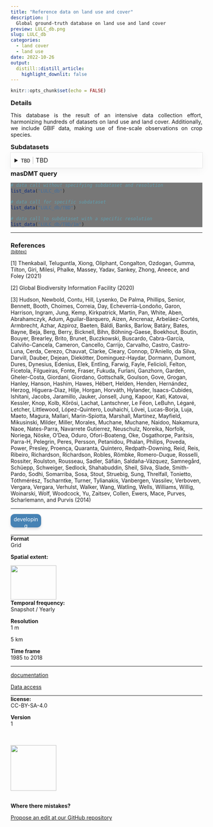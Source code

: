 ```yaml
---
title: "Reference data on land use and cover"
description: |
  Global ground-truth database on land use and land cover
preview: LULC_db.png
slug: LULC_db
categories:
  - land cover
  - land use
date: 2022-10-26
output:
  distill::distill_article:
    highlight_downlit: false
---
```

  
```r
knitr::opts_chunk$set(echo = FALSE)
```

<div style="width=80%;margin-top:0;margin-bottom:0;">
<h3 style="margin-top:5;margin-bottom:5;">Details</h3>
<p align="justify">
This database is the result of an intensive data collection effort, harmonizing hundreds of datasets on land use and land cover. Additionally, we include GBIF data, making use of fine-scale observations on crop species.
</p>

<h3 style="margin-top:5;margin-bottom:5;">Subdatasets</h3>
<details style='cursor:pointer;border:none;box-shadow: rgba(0, 0, 0, 0.05) 0px 6px 24px 0px, rgba(0, 0, 0, 0.08) 0px 0px 0px 1px;padding:10px;margin:0;'>
<summary style="font-size:16px;">`TBD`<span style="color:#C8C8C8;"> | </span>TBD</summary>
<hr style="margin-top:0;margin-bottom:20px;">
|content|description|
|-------|-----------|
</details>
<h3 style="margin-top:5;margin-bottom:5;">masDMT query</h3>
<div style="width=80%;margin-top:5;margin-bottom:5;background-color:#777777;">
```r
# data call without specifying subdataset and resolution
list_data("LULC_db")

# data call for specific subdataset 
list_data("LULC_db/TBD")

# data call to subdataset with a specific resolution
list_data("LULC_db/TBD/1m")
```
</div>
<hr style="margin-top:0;margin-bottom:0;">
<h3 style="margin-bottom:0;">References</h3>
<p style='margin-top:0;margin-bottom:5;'>
             <a target='_blank' href='https://raw.githubusercontent.com/data-catalog/main/_posts/LULC_db/LULC_db.bib' download='LULC_db/LULC_db.bibtex'><small>(bibtex)</small></a></p>
<p>[1] Thenkabail, Teluguntla, Xiong, Oliphant, Congalton, Ozdogan, Gumma, Tilton, Giri, Milesi, Phalke, Massey, Yadav, Sankey, Zhong, Aneece, and Foley (2021)</p>
<p>[2] Global Biodiversity Information Facility (2020)</p>
<p>[3] Hudson, Newbold, Contu, Hill, Lysenko, De Palma, Phillips, Senior, Bennett, Booth, Choimes, Correia, Day, Echeverría-Londoño, Garon, Harrison, Ingram, Jung, Kemp, Kirkpatrick, Martin, Pan, White, Aben, Abrahamczyk, Adum, Aguilar-Barquero, Aizen, Ancrenaz, Arbeláez-Cortés, Armbrecht, Azhar, Azpiroz, Baeten, Báldi, Banks, Barlow, Batáry, Bates, Bayne, Beja, Berg, Berry, Bicknell, Bihn, Böhning-Gaese, Boekhout, Boutin, Bouyer, Brearley, Brito, Brunet, Buczkowski, Buscardo, Cabra-García, Calviño-Cancela, Cameron, Cancello, Carrijo, Carvalho, Castro, Castro-Luna, Cerda, Cerezo, Chauvat, Clarke, Cleary, Connop, D'Aniello, da
Silva, Darvill, Dauber, Dejean, Diekötter, Dominguez-Haydar, Dormann, Dumont, Dures, Dynesius, Edenius, Elek, Entling, Farwig, Fayle, Felicioli, Felton, Ficetola, Filgueiras, Fonte, Fraser, Fukuda, Furlani, Ganzhorn, Garden, Gheler-Costa, Giordani, Giordano, Gottschalk, Goulson, Gove, Grogan, Hanley, Hanson, Hashim, Hawes, Hébert, Helden, Henden, Hernández, Herzog, Higuera-Diaz, Hilje, Horgan, Horváth, Hylander, Isaacs-Cubides, Ishitani, Jacobs, Jaramillo, Jauker, Jonsell, Jung, Kapoor, Kati, Katovai, Kessler, Knop, Kolb, Kőrösi, Lachat, Lantschner, Le Féon, LeBuhn, Légaré, Letcher, Littlewood, López-Quintero, Louhaichi, Lövei, Lucas-Borja, Luja, Maeto, Magura, Mallari, Marin-Spiotta, Marshall, Martínez, Mayfield, Mikusinski, Milder, Miller, Morales, Muchane, Muchane, Naidoo, Nakamura, Naoe, Nates-Parra, Navarrete Gutierrez, Neuschulz, Noreika, Norfolk, Noriega, Nöske, O'Dea, Oduro, Ofori-Boateng, Oke, Osgathorpe, Paritsis, Parra-H, Pelegrin, Peres, Persson, Petanidou, Phalan, Philips, Poveda, Power, Presley, Proença, Quaranta, Quintero, Redpath-Downing, Reid, Reis, Ribeiro, Richardson, Richardson, Robles, Römbke, Romero-Duque, Rosselli, Rossiter, Roulston, Rousseau, Sadler, Sáfián, Saldaña-Vázquez, Samnegård, Schüepp, Schweiger, Sedlock, Shahabuddin, Sheil, Silva, Slade, Smith-Pardo, Sodhi, Somarriba, Sosa, Stout, Struebig, Sung, Threlfall, Tonietto, Tóthmérész, Tscharntke, Turner, Tylianakis, Vanbergen, Vassilev, Verboven, Vergara, Vergara, Verhulst, Walker, Wang, Watling, Wells, Williams, Willig, Woinarski, Wolf, Woodcock, Yu, Zaitsev, Collen, Ewers, Mace, Purves, Scharlemann, and Purvis (2014)</p>
<hr>
</div>

<aside>
<p style="padding:5px;margin-top:0;margin-bottom:20px;border-radius:10px;text-align:center;background:#4682B4;color:#ffffff;height:25px;width:70px;box-shadow: rgba(9, 30, 66, 0.25) 0px 4px 8px -2px, rgba(9, 30, 66, 0.08) 0px 0px 0px 1px;">developing</p>
<hr style="margin-top:0;margin-bottom:0;">
<p style="margin-top:0;margin-bottom:0;">**Format**</p>
<p style="margin-top:0;">Grid</p>
<p style="margin-top:0;">**Spatial extent:**</p>
<img src="LULC_db_extent.png" width=120, height=90>
<p style="margin-top:0;margin-bottom:0;">**Temporal frequency:**</p>
<p style="margin-top:0;">Snapshot / Yearly</p>
<p style="margin-top:0;margin-bottom:0;">**Resolution**</p>
<p style="margin-top:0;">1 m</p>
<p style="margin-top:0;">5 km</p>
<p style="margin-top:0;margin-bottom:0;">**Time frame**</p>
<p style="margin-top:0;">1985 to 2018</p>
<hr style="margin-top:0;margin-bottom:0;">
<p><p style='margin-top:0;margin-bottom:0;'><a style="margin:0;padding:0;" href="mailto:mas@idiv.de?subject=Data information request: ">documentation</a></p></p>
<p><p style='margin-top:0;margin-bottom:0;'><a style="margin:0;padding:0;" href="mailto:mas@idiv.de?subject=Data access request: ">Data access</a></p></p>
<hr style="margin-top:0;margin-bottom:0;">
<p style="margin-top:0;margin-bottom:0;">**license:**</p>
<p style="margin-top:0;">CC-BY-SA-4.0</p>
<p style="margin-top:0;margin-bottom:0;">**Version**</p>
<p style="margin-top:0;">1</p>
<br>
<br>
<img src="https://raw.githubusercontent.com/macroecology-society/masDMT/master/docs/sidebar_credits.png" width="120;">
<br>
<br>
<p style="margin-bottom:0;padding:0;">**Where there  mistakes?**</p>
<p><a href='https://github.com/macroecology-society/data-catalog/tree/main/_posts/LULC_db/LULC_db.yml'>Propose an edit at our GitHub repository</a></p>
</aside>
